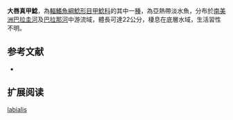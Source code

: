 {{Speciesbox
| name = 大唇真甲鯰
| image = 
| image_width = 250px
| image_caption = 
| status = NE
| status_system = IUCN3.1
| genus = Loricariichthys
| species = labialis
| authority = [[Boulenger|Boulenger]], 1895
| synonyms = *''Loricaria labialis'', Boulenger, 1895  
}}

'''大唇真甲鯰'''，為[[輻鰭魚綱|輻鰭魚綱]][[鯰形目|鯰形目]][[甲鯰科|甲鯰科]]的其中一[[種|種]]，為亞熱帶淡水魚，分布於[[南美洲|南美洲]][[巴拉圭河|巴拉圭河]]及[[巴拉那河|巴拉那河]]中游流域，體長可達22公分，棲息在底層水域，生活習性不明。
==参考文献==
*{{FishBase_species|genus=Loricariichthys|species=labialis |year=2014|month=11}}

== 扩展阅读 ==
{{refbegin}}
{{wikispecies-inline|Loricariichthys labialis |大唇真甲鯰}}
{{refend}}
{{Taxonbar|from=Q6414666}}

[[Category:真甲鯰屬|labialis]]